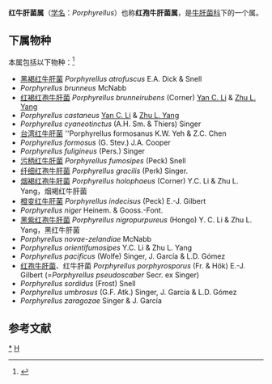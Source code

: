 {{Automatic Taxobox
| taxon = Porphyrellus
| authority = E.-J. Gilbert
| image = Porphyrellus porphyrosporus.jpg
| image_caption = 红孢牛肝菌 ''Porphyrellus porphyrosporus''
| type species = 红孢牛肝菌<br>''Porphyrellus porphyrosporus''
| type species authority = (Fr. & Hök) E.-J. Gilbert
| synonyms = ''Phaeoporus'' J.Bataille
}}

'''红牛肝菌属'''（[[学名|学名]]：''Porphyrellus''）也称'''红孢牛肝菌属'''，是[[牛肝菌科|牛肝菌科]]下的一个属。

==下属物种==
本属包括以下物种：<ref>{{cite web |title=Porphyrellus E.-J.Gilbert |url=https://www.gbif.org/species/7240441 |website=GBIF}}</ref>
* [[黑褐红牛肝菌|黑褐红牛肝菌]] ''Porphyrellus atrofuscus'' E.A. Dick & Snell
* ''Porphyrellus brunneus'' McNabb
* [[红褐红孢牛肝菌|红褐红孢牛肝菌]] ''Porphyrellus brunneirubens'' (Corner) [[李艳春|Yan C. Li]] & [[杨祝良|Zhu L. Yang]]
* ''Porphyrellus castaneus'' [[李艳春|Yan C. Li]] & [[杨祝良|Zhu L. Yang]]
* ''Porphyrellus cyaneotinctus'' (A.H. Sm. & Thiers) Singer
* [[台湾红牛肝菌|台湾红牛肝菌]] ''Porphyrellus formosanus K.W. Yeh & Z.C. Chen
* ''Porphyrellus formosus'' (G. Stev.) J.A. Cooper
* ''Porphyrellus fuligineus'' (Pers.) Singer
* [[污柄红牛肝菌|污柄红牛肝菌]] ''Porphyrellus fumosipes'' (Peck) Snell
* [[纤细红孢牛肝菌|纤细红孢牛肝菌]] ''Porphyrellus gracilis'' (Perk) Singer.
* [[烟褐红孢牛肝菌|烟褐红孢牛肝菌]] ''Porphyrellus holophaeus'' (Corner) Y.C. Li & Zhu L. Yang，烟褐红牛肝菌
* [[橙变红牛肝菌|橙变红牛肝菌]] ''Porphyrellus indecisus'' (Peck) E.-J. Gilbert
* ''Porphyrellus niger'' Heinem. & Gooss.-Font.
* [[黑紫红孢牛肝菌|黑紫红孢牛肝菌]] ''Porphyrellus nigropurpureus'' (Hongo) Y. C. Li & Zhu L. Yang，黑红牛肝菌
* ''Porphyrellus novae-zelandiae'' McNabb
* ''Porphyrellus orientifumosipes'' Y.C. Li & Zhu L. Yang
* ''Porphyrellus pacificus'' (Wolfe) Singer, J. García & L.D. Gómez
* [[红孢牛肝菌|红孢牛肝菌]]、红牛肝菌 ''Porphyrellus porphyrosporus'' (Fr. & Hök) E.-J. Gilbert (=''Porphyrellus pseudoscaber'' Secr. ex Singer)
* ''Porphyrellus sordidus'' (Frost) Snell
* ''Porphyrellus umbrosus'' (G.F. Atk.) Singer, J. García & L.D. Gómez
* ''Porphyrellus zaragozae'' Singer & J. García

== 参考文献 ==
{{Reflist}}

{{taxonbar}}
[[Category:_红牛肝菌属|*]]
[[Category:_牛肝菌科|H]]
